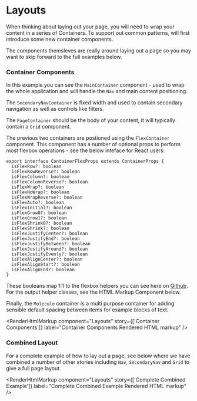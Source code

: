 
<Meta title="Layouts" />

# Layouts

When thinking about laying out your page, you will need to wrap your content in a series of Containers. To support out common patterns, will first introduce some new container components.

The components themsleves are really around laying out a page so you may want to skip forward to the full examples below.

### Container Components

In this example you can see the `MainContainer` component - used to wrap the whole application and will handle the `Nav` and main content positioning.

The `SecondaryNavContainer` is fixed width and used to contain secondary navigation as well as controls like filters.

The `PageContainer` should be the body of your content, it will typically contain a `Grid` component.

The previous two containers are postioned using the `FlexContainer` component. This component has a number of optional props to perform most flexbox operations - see the below inteface for React users:

```tsx
export interface ContainerFlexProps extends ContainerProps {
  isFlexRow?: boolean
  isFlexRowReverse?: boolean
  isFlexColumn?: boolean
  isFlexColumnReverse?: boolean
  isFlexWrap?: boolean
  isFlexNoWrap?: boolean
  isFlexWrapReverse?: boolean
  isFlexAuto?: boolean
  isFlexInitial?: boolean
  isFlexGrow0?: boolean
  isFlexGrow1?: boolean
  isFlexShrink0?: boolean
  isFlexShrink?: boolean
  isFlexJustifyCenter?: boolean
  isFlexJustifyEnd?: boolean
  isFlexJustifyBetween?: boolean
  isFlexJustifyAround?: boolean
  isFlexJustifyEvenly?: boolean
  isFlexAlignCenter?: boolean
  isFlexAlignStart?: boolean
  isFlexAlignEnd?: boolean
}
```

These booleans map 1:1 to the flexbox helpers you can see here on [Github](https://github.com/reapit/foundations/blob/master/packages/elements/src/styles-v3/base/flexbox.ts). For the output helper classes, see the HTML Markup Component below.

Finally, the `Molecule` container is a multi purpose container for adding sensible default spacing between items for example blocks of text.

<Canvas>
  <Story name="Container Components">
    <MainContainer>
      <FlexContainer>
        <SecondaryNavContainer>
          <GridDemoBlock />
        </SecondaryNavContainer>
        <PageContainer>
          <GridDemoBlock />
          <FlexContainer>
            <Molecule>
              <GridDemoBlock />
            </Molecule>
            <Molecule>
              <GridDemoBlock />
            </Molecule>
          </FlexContainer>
        </PageContainer>
      </FlexContainer>
    </MainContainer>
  </Story>
</Canvas>

<RenderHtmlMarkup
  component="Layouts"
  story={['Container Components']}
  label="Container Components Rendered HTML markup"
/>

### Combined Layout

For a complete example of how to lay out a page, see below where we have combined a number of other stories including `Nav`, `SecondaryNav` and `Grid` to give a full page layout. 

<Canvas>
  <Story name="Complete Combined Example">
    <LayoutCompleteExample />
  </Story>
</Canvas>


<RenderHtmlMarkup
  component="Layouts"
  story={['Complete Combined Example']}
  label="Complete Combined Example Rendered HTML markup"
/>
